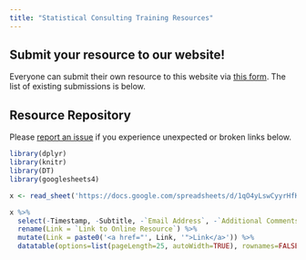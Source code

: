 ```yaml
---
title: "Statistical Consulting Training Resources"
---
```


## Submit your resource to our website!

Everyone can submit their own resource to this website via [this form](https://forms.gle/GG3ao19WudScgZ838). The list of existing submissions is below.

## Resource Repository

:::{.callout-note}
Please [report an issue](https://github.com/petersonR/statCTR/issues/new) if you experience unexpected or broken links below.
:::

```r
library(dplyr)
library(knitr)
library(DT)
library(googlesheets4)

x <- read_sheet('https://docs.google.com/spreadsheets/d/1qO4yLswCyyrHfK6UmzUTajzHOzUSnwO_dlofOYF4hOc/edit#gid=795109231')

x %>% 
  select(-Timestamp, -Subtitle, -`Email Address`, -`Additional Comments`) %>% 
  rename(Link = `Link to Online Resource`) %>% 
  mutate(Link = paste0('<a href="', Link, '">Link</a>')) %>% 
  datatable(options=list(pageLength=25, autoWidth=TRUE), rownames=FALSE, escape = FALSE, filter = "top")
```
